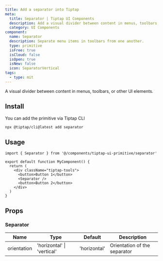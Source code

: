 ```yaml
---
title: Add a separator into Tiptap
meta:
  title: Separator | Tiptap UI Components
  description: Add a visual divider between content in menus, toolbars, or other UI elements. More in the docs!
  category: UI Components
component:
  name: Separator
  description: Separate menu items in toolbars from one another.
  type: primitive
  isFree: true
  isCloud: false
  isOpen: true
  isNew: false
  icon: SeparatorVertical
tags:
  - type: mit
---
```



A visual divider between content in menus, toolbars, or other UI elements.

<CodeDemo
  isScrollable
  isSmall
  src="https://template.tiptap.dev/preview/tiptap-ui-primitive/separator"
/>

## Install

You can add the primitive via Tiptap CLI

```bash
npx @tiptap/cli@latest add separator
```

## Usage

```tsx
import { Separator } from '@/components/tiptap-ui-primitive/separator'

export default function MyComponent() {
  return (
    <div className="tiptap-tools">
      <button>Button 1</button>
      <Separator />
      <button>Button 2</button>
    </div>
  )
}
```

## Props

### Separator

| Name        | Type                       | Default      | Description                  |
| ----------- | -------------------------- | ------------ | ---------------------------- |
| orientation | 'horizontal' \| 'vertical' | 'horizontal' | Orientation of the separator |
